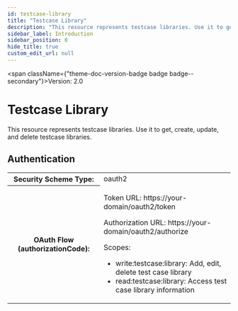 ```yaml
---
id: testcase-library
title: "Testcase Library"
description: "This resource represents testcase libraries. Use it to get, create, update, and delete testcase libraries."
sidebar_label: Introduction
sidebar_position: 0
hide_title: true
custom_edit_url: null
---
```



<span className={"theme-doc-version-badge badge badge--secondary"}>Version: 2.0</span>

<h1 className={"openapi__heading"}>Testcase Library</h1>



This resource represents testcase libraries. Use it to get, create, update, and delete testcase libraries.


<div style={{"marginBottom":"2rem"}}><h2 id={"authentication"} style={{"marginBottom":"1rem"}}>Authentication</h2><SchemaTabs className={"openapi-tabs__security-schemes"}><TabItem label={"OAuth 2.0: oauth2"} value={"oauth2"}><div><table><tbody><tr><th>Security Scheme Type:</th><td>oauth2</td></tr><tr><th>OAuth Flow (authorizationCode):</th><td><p>Token URL: https://your-domain/oauth2/token</p><p>Authorization URL: https://your-domain/oauth2/authorize</p><span>Scopes:</span><ul><li>write:testcase:library: Add, edit, delete test case library</li><li>read:testcase:library: Access test case library information</li></ul></td></tr></tbody></table></div></TabItem></SchemaTabs></div>
